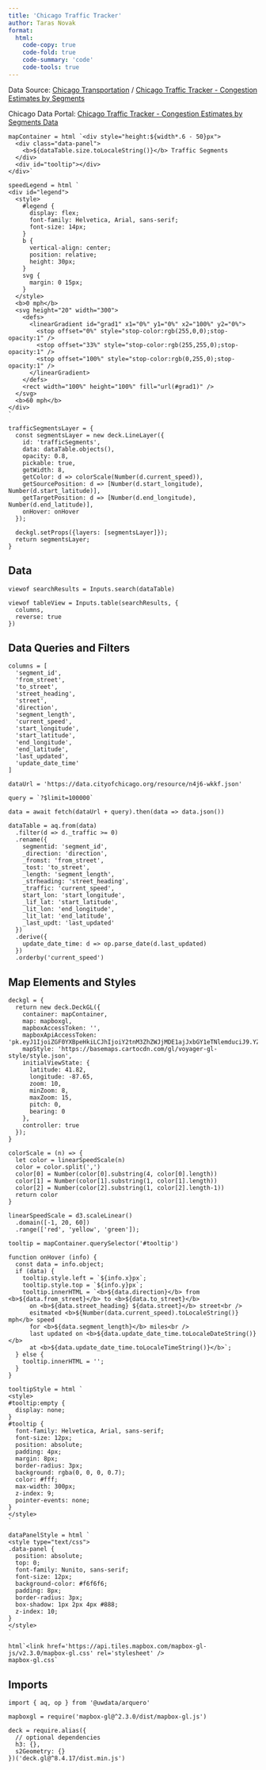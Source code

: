 ```yaml
---
title: 'Chicago Traffic Tracker'
author: Taras Novak
format:
  html:
    code-copy: true
    code-fold: true
    code-summary: 'code'
    code-tools: true
---
```


Data Source: [Chicago Transportation](https://data.cityofchicago.org/browse?category=Transportation) / [Chicago Traffic Tracker - Congestion Estimates by Segments](https://data.cityofchicago.org/Transportation/Chicago-Traffic-Tracker-Congestion-Estimates-by-Se/n4j6-wkkf)

Chicago Data Portal: [Chicago Traffic Tracker - Congestion Estimates by Segments Data](https://data.cityofchicago.org/Transportation/Chicago-Traffic-Tracker-Congestion-Estimates-by-Se/n4j6-wkkf/data)

```ojs
mapContainer = html `<div style="height:${width*.6 - 50}px">
  <div class="data-panel">
    <b>${dataTable.size.toLocaleString()}</b> Traffic Segments
  </div>
  <div id="tooltip"></div>
</div>`

speedLegend = html `
<div id="legend">
  <style>
    #legend {
      display: flex;
      font-family: Helvetica, Arial, sans-serif;
      font-size: 14px;
    }
    b {
      vertical-align: center;
      position: relative;
      height: 30px;
    }
    svg {
      margin: 0 15px;
    }
  </style>
  <b>0 mph</b>
  <svg height="20" width="300">
    <defs>
      <linearGradient id="grad1" x1="0%" y1="0%" x2="100%" y2="0%">
        <stop offset="0%" style="stop-color:rgb(255,0,0);stop-opacity:1" />
        <stop offset="33%" style="stop-color:rgb(255,255,0);stop-opacity:1" />
        <stop offset="100%" style="stop-color:rgb(0,255,0);stop-opacity:1" />
      </linearGradient>
    </defs>
    <rect width="100%" height="100%" fill="url(#grad1)" />
  </svg>
  <b>60 mph</b>
</div>
`

trafficSegmentsLayer = {
  const segmentsLayer = new deck.LineLayer({
    id: 'trafficSegments',
    data: dataTable.objects(),
    opacity: 0.8,
    pickable: true,
    getWidth: 8,
    getColor: d => colorScale(Number(d.current_speed)),
    getSourcePosition: d => [Number(d.start_longitude), Number(d.start_latitude)],
    getTargetPosition: d => [Number(d.end_longitude), Number(d.end_latitude)],
    onHover: onHover
  });

  deckgl.setProps({layers: [segmentsLayer]});
  return segmentsLayer;
}
```

## Data

```ojs
viewof searchResults = Inputs.search(dataTable)

viewof tableView = Inputs.table(searchResults, {
  columns,
  reverse: true
})
```

## Data Queries and Filters

```ojs
columns = [
  'segment_id',
  'from_street',
  'to_street',
  'street_heading',
  'street',
  'direction',
  'segment_length',
  'current_speed',
  'start_longitude',
  'start_latitude',
  'end_longitude',
  'end_latitude',
  'last_updated',
  'update_date_time'
]

dataUrl = 'https://data.cityofchicago.org/resource/n4j6-wkkf.json'

query = `?$limit=100000`

data = await fetch(dataUrl + query).then(data => data.json())

dataTable = aq.from(data)
  .filter(d => d._traffic >= 0)
  .rename({
    segmentid: 'segment_id',
    _direction: 'direction',
    _fromst: 'from_street',
    _tost: 'to_street',
    _length: 'segment_length',
    _strheading: 'street_heading',
    _traffic: 'current_speed',
    start_lon: 'start_longitude',
    _lif_lat: 'start_latitude',
    _lit_lon: 'end_longitude',
    _lit_lat: 'end_latitude',
    _last_updt: 'last_updated'
  })
  .derive({
    update_date_time: d => op.parse_date(d.last_updated)
  })
  .orderby('current_speed')
```

## Map Elements and Styles

```ojs
deckgl = {
  return new deck.DeckGL({
    container: mapContainer,
    map: mapboxgl,
    mapboxAccessToken: '',
    mapboxApiAccessToken: 'pk.eyJ1IjoiZGF0YXBpeHkiLCJhIjoiY2tnM3ZhZWJjMDE1ajJxbGY1eTNlemduciJ9.YZ9CJEza0hvAQmTRBhubmQ',
    mapStyle: 'https://basemaps.cartocdn.com/gl/voyager-gl-style/style.json',
    initialViewState: {
      latitude: 41.82,
      longitude: -87.65,
      zoom: 10,
      minZoom: 8,
      maxZoom: 15,
      pitch: 0,
      bearing: 0
    },
    controller: true
  });
}

colorScale = (n) => {
  let color = linearSpeedScale(n)
  color = color.split(',')
  color[0] = Number(color[0].substring(4, color[0].length))
  color[1] = Number(color[1].substring(1, color[1].length))
  color[2] = Number(color[2].substring(1, color[2].length-1))
  return color
}

linearSpeedScale = d3.scaleLinear()
  .domain([-1, 20, 60])
  .range(['red', 'yellow', 'green']);

tooltip = mapContainer.querySelector('#tooltip')

function onHover (info) {
  const data = info.object;
  if (data) {
    tooltip.style.left = `${info.x}px`;
    tooltip.style.top = `${info.y}px`;
    tooltip.innerHTML = `<b>${data.direction}</b> from <b>${data.from_street}</b> to <b>${data.to_street}</b>
      on <b>${data.street_heading} ${data.street}</b> street<br />
      esitmated <b>${Number(data.current_speed).toLocaleString()} mph</b> speed
      for <b>${data.segment_length}</b> miles<br />
      last updated on <b>${data.update_date_time.toLocaleDateString()}</b>
      at <b>${data.update_date_time.toLocaleTimeString()}</b>`;
  } else {
    tooltip.innerHTML = '';
  }
}

tooltipStyle = html `
<style>
#tooltip:empty {
  display: none;
}
#tooltip {
  font-family: Helvetica, Arial, sans-serif;
  font-size: 12px;
  position: absolute;
  padding: 4px;
  margin: 8px;
  border-radius: 3px;
  background: rgba(0, 0, 0, 0.7);
  color: #fff;
  max-width: 300px;
  z-index: 9;
  pointer-events: none;
}
</style>
`

dataPanelStyle = html `
<style type="text/css">
.data-panel {
  position: absolute;
  top: 0;
  font-family: Nunito, sans-serif;
  font-size: 12px;
  background-color: #f6f6f6;
  padding: 8px;
  border-radius: 3px;
  box-shadow: 1px 2px 4px #888;
  z-index: 10;
}
</style>
`

html`<link href='https://api.tiles.mapbox.com/mapbox-gl-js/v2.3.0/mapbox-gl.css' rel='stylesheet' />
mapbox-gl.css`
```

## Imports

```ojs
import { aq, op } from '@uwdata/arquero'

mapboxgl = require('mapbox-gl@^2.3.0/dist/mapbox-gl.js')

deck = require.alias({
  // optional dependencies
  h3: {},
  s2Geometry: {}
})('deck.gl@^8.4.17/dist.min.js')
```